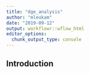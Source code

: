 ```yaml
---
title: "dge_analysis"
author: "mleukam"
date: "2019-09-12"
output: workflowr::wflow_html
editor_options:
  chunk_output_type: console
---
```


## Introduction

```r

```

